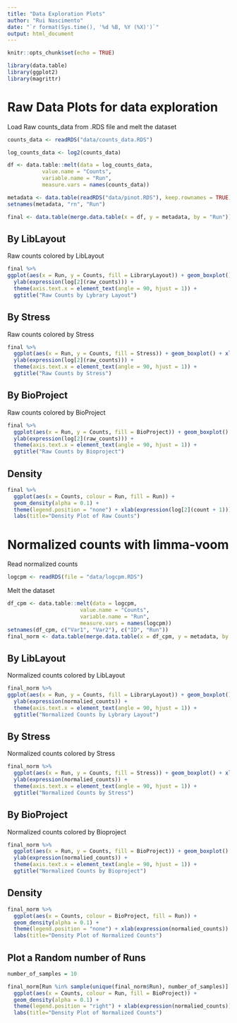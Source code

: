 ```yaml
---
title: "Data Exploration Plots"
author: "Rui Nascimento"
date: "`r format(Sys.time(), '%d %B, %Y (%X)')`"
output: html_document
---
```

  
```r
knitr::opts_chunk$set(echo = TRUE)
```


```r
library(data.table)
library(ggplot2)
library(magrittr)
```

# Raw Data Plots for data exploration

Load Raw counts_data from .RDS file and melt the dataset

```r
counts_data <- readRDS("data/counts_data.RDS")

log_counts_data <- log2(counts_data)

df <- data.table::melt(data = log_counts_data,
           value.name = "Counts",
           variable.name = "Run",
           measure.vars = names(counts_data))

metadata <- data.table(readRDS("data/pinot.RDS"), keep.rownames = TRUE)
setnames(metadata, "rn", "Run")

final <- data.table(merge.data.table(x = df, y = metadata, by = "Run"))
```




## By LibLayout

Raw counts colored by LibLayout

```r
final %>%
ggplot(aes(x = Run, y = Counts, fill = LibraryLayout)) + geom_boxplot() + xlab("") +
  ylab(expression(log[2](raw_counts))) +
  theme(axis.text.x = element_text(angle = 90, hjust = 1)) +
  ggtitle("Raw Counts by Lybrary Layout")
```

## By Stress

Raw counts colored by Stress

```r
final %>%
  ggplot(aes(x = Run, y = Counts, fill = Stress)) + geom_boxplot() + xlab("") +
  ylab(expression(log[2](raw_counts))) +
  theme(axis.text.x = element_text(angle = 90, hjust = 1)) +
  ggtitle("Raw Counts by Stress")
```

## By BioProject

Raw counts colored by BioProject

```r
final %>%
  ggplot(aes(x = Run, y = Counts, fill = BioProject)) + geom_boxplot() + xlab("") +
  ylab(expression(log[2](raw_counts))) +
  theme(axis.text.x = element_text(angle = 90, hjust = 1)) +
  ggtitle("Raw Counts by Bioproject")
```

## Density

```r
final %>%
  ggplot(aes(x = Counts, colour = Run, fill = Run)) +
  geom_density(alpha = 0.1) +
  theme(legend.position = "none") + xlab(expression(log[2](count + 1))) +
  labs(title="Density Plot of Raw Counts")
```

# Normalized counts with limma-voom

Read normalized counts

```r
logcpm <- readRDS(file = "data/logcpm.RDS")
```

Melt the dataset

```r
df_cpm <- data.table::melt(data = logcpm,
                       value.name = "Counts",
                       variable.name = "Run",
                       measure.vars = names(logcpm))
setnames(df_cpm, c("Var1", "Var2"), c("ID", "Run"))
final_norm <- data.table(merge.data.table(x = df_cpm, y = metadata, by = "Run"))
```


## By LibLayout

Normalized counts colored by LibLayout

```r
final_norm %>%
ggplot(aes(x = Run, y = Counts, fill = LibraryLayout)) + geom_boxplot() + xlab("") +
  ylab(expression(normalied_counts)) +
  theme(axis.text.x = element_text(angle = 90, hjust = 1)) +
  ggtitle("Normalized Counts by Lybrary Layout")
```

## By Stress

Normalized counts colored by Stress

```r
final_norm %>%
  ggplot(aes(x = Run, y = Counts, fill = Stress)) + geom_boxplot() + xlab("") +
  ylab(expression(normalied_counts)) +
  theme(axis.text.x = element_text(angle = 90, hjust = 1)) +
  ggtitle("Normalized Counts by Stress")
```

## By BioProject

Normalized counts colored by Bioproject

```r
final_norm %>%
  ggplot(aes(x = Run, y = Counts, fill = BioProject)) + geom_boxplot() + xlab("") +
  ylab(expression(normalied_counts)) +
  theme(axis.text.x = element_text(angle = 90, hjust = 1)) +
  ggtitle("Normalized Counts by Bioproject")
```

## Density

```r
final_norm %>%
  ggplot(aes(x = Counts, colour = BioProject, fill = Run)) +
  geom_density(alpha = 0.1) +
  theme(legend.position = "none") + xlab(expression(normalied_counts)) +
  labs(title="Density Plot of Normalized Counts")
```


## Plot a Random number of Runs

```r
number_of_samples = 10

final_norm[Run %in% sample(unique(final_norm$Run), number_of_samples)] %>%
  ggplot(aes(x = Counts, colour = Run, fill = BioProject)) +
  geom_density(alpha = 0.1) +
  theme(legend.position = "right") + xlab(expression(normalied_counts)) +
  labs(title="Density Plot of Normalized Counts")
```
